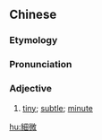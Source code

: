 {{also|细微}}
==Chinese==
{{zh-forms|s=细微}}

===Etymology===
{{rfe|lang=zh}}

===Pronunciation===
{{zh-pron
|m=xì微
|c=sai3 mei4
|h=pfs=se-mì
|mn=kh,qz,xm,zz:sè-bî/tp:sòe-bî
|cat=a
}}

===Adjective===
{{zh-adj}}

# [[tiny]]; [[subtle]]; [[minute]]

[[hu:細微]]